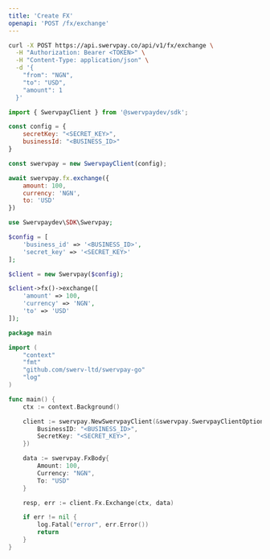 ```yaml
---
title: 'Create FX'
openapi: 'POST /fx/exchange'
---
```


<RequestExample>

```bash cURL
curl -X POST https://api.swervpay.co/api/v1/fx/exchange \
  -H "Authorization: Bearer <TOKEN>" \
  -H "Content-Type: application/json" \
  -d '{
    "from": "NGN",
    "to": "USD",
    "amount": 1
  }'
```

```javascript Node.js
import { SwervpayClient } from '@swervpaydev/sdk';

const config = {
    secretKey: "<SECRET_KEY>",
    businessId: "<BUSINESS_ID>"
}

const swervpay = new SwervpayClient(config);

await swervpay.fx.exchange({
    amount: 100,
    currency: 'NGN',
    to: 'USD'
})
```


```php PHP
use Swervpaydev\SDK\Swervpay;

$config = [
	'business_id' => '<BUSINESS_ID>',
	'secret_key' => '<SECRET_KEY>'
];

$client = new Swervpay($config);

$client->fx()->exchange([
    'amount' => 100,
    'currency' => 'NGN',
    'to' => 'USD'
]);
```


```go Go
package main

import (
	"context"
	"fmt"
	"github.com/swerv-ltd/swervpay-go"
	"log"
)

func main() {
	ctx := context.Background()

	client := swervpay.NewSwervpayClient(&swervpay.SwervpayClientOption{
        BusinessID: "<BUSINESS_ID>",
        SecretKey: "<SECRET_KEY>",
    })

    data := swervpay.FxBody{
        Amount: 100,
        Currency: "NGN",
        To: "USD"
    }

	resp, err := client.Fx.Exchange(ctx, data)

	if err != nil {
		log.Fatal("error", err.Error())
		return
	}
}
```

</RequestExample>

